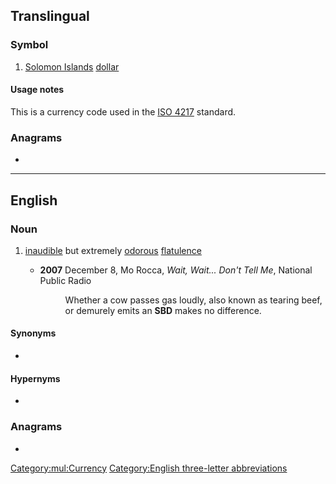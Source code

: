 {{also|sbd|sbd.}}
==Translingual==

===Symbol===
{{head|mul|symbol}}

# [[Solomon Islands]] [[dollar]]

====Usage notes====
This is a currency code used in the [[w:ISO 4217|ISO 4217]] standard.

===Anagrams===
*{{l|mul|BSD}}

[[Category:mul:Currency]]

----

==English==

===Noun===
{{en-noun}}

# {{lb|en|informal}} {{init of|en|[[silent]] but [[deadly]] (fart)|dot=:}} [[inaudible]] but extremely [[odorous]] [[flatulence]]
#* '''2007''' December 8, Mo Rocca, ''Wait, Wait... Don't Tell Me'', National Public Radio
#*: Whether a cow passes gas loudly, also known as tearing beef, or demurely emits an '''SBD''' makes no difference.

====Synonyms====
* {{l|en|feist}}

====Hypernyms====
* {{l|en|fart}}

===Anagrams===
* {{anagrams|en|a=bds|BDS|BDs|BS"D|BSD|DBS|DBs|bds}}

[[Category:English three-letter abbreviations]]